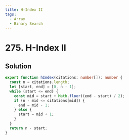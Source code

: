 ```yaml
---
title: H-Index II
tags:
  - Array
  - Binary Search
---
```


# 275. H-Index II

<Badges>
  <LevelBadge level="medium" />
  <TopicBadge name="Array" slug="array" />
  <TopicBadge name="Binary Search" slug="binary-search" />
</Badges>

## Solution

```typescript filename="solution.ts" copy
export function hIndex(citations: number[]): number {
  const n = citations.length;
  let [start, end] = [0, n - 1];
  while (start <= end) {
    const mid = start + Math.floor((end - start) / 2);
    if (n - mid <= citations[mid]) {
      end = mid - 1;
    } else {
      start = mid + 1;
    }
  }
  return n - start;
}
```

<ProblemLink
  codingSite="leetcode"
  href="https://leetcode.com/problems/h-index-ii"
  title="H-Index II"
/>
